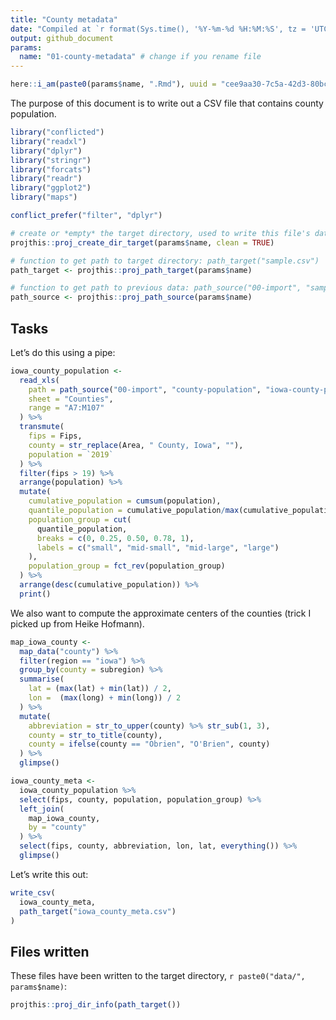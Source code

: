```yaml
---
title: "County metadata"
date: "Compiled at `r format(Sys.time(), '%Y-%m-%d %H:%M:%S', tz = 'UTC')` UTC"
output: github_document
params:
  name: "01-county-metadata" # change if you rename file
---
```


```r
here::i_am(paste0(params$name, ".Rmd"), uuid = "cee9aa30-7c5a-42d3-80bc-621c4467656f")
```

The purpose of this document is to write out a CSV file that contains county population.

```r
library("conflicted")
library("readxl")
library("dplyr")
library("stringr")
library("forcats")
library("readr")
library("ggplot2")
library("maps")

conflict_prefer("filter", "dplyr")
```

```r
# create or *empty* the target directory, used to write this file's data: 
projthis::proj_create_dir_target(params$name, clean = TRUE)

# function to get path to target directory: path_target("sample.csv")
path_target <- projthis::proj_path_target(params$name)

# function to get path to previous data: path_source("00-import", "sample.csv")
path_source <- projthis::proj_path_source(params$name)
```

## Tasks

Let's do this using a pipe:

```r
iowa_county_population <-
  read_xls(
    path = path_source("00-import", "county-population", "iowa-county-population.xls"), 
    sheet = "Counties", 
    range = "A7:M107"
  ) %>%
  transmute(
    fips = Fips,
    county = str_replace(Area, " County, Iowa", ""),
    population = `2019`
  ) %>%
  filter(fips > 19) %>%
  arrange(population) %>%
  mutate(
    cumulative_population = cumsum(population),
    quantile_population = cumulative_population/max(cumulative_population),
    population_group = cut(
      quantile_population, 
      breaks = c(0, 0.25, 0.50, 0.78, 1),
      labels = c("small", "mid-small", "mid-large", "large")
    ),
    population_group = fct_rev(population_group)
  ) %>%
  arrange(desc(cumulative_population)) %>%
  print()
```

We also want to compute the approximate centers of the counties (trick I picked up from Heike Hofmann).

```r
map_iowa_county <-
  map_data("county") %>%
  filter(region == "iowa") %>%
  group_by(county = subregion) %>%
  summarise(
    lat = (max(lat) + min(lat)) / 2,
    lon =  (max(long) + min(long)) / 2
  ) %>%
  mutate(
    abbreviation = str_to_upper(county) %>% str_sub(1, 3),
    county = str_to_title(county),
    county = ifelse(county == "Obrien", "O'Brien", county)
  ) %>%
  glimpse()
```

```r
iowa_county_meta <-
  iowa_county_population %>%
  select(fips, county, population, population_group) %>%
  left_join(
    map_iowa_county, 
    by = "county"
  ) %>%
  select(fips, county, abbreviation, lon, lat, everything()) %>%
  glimpse()
```

Let's write this out:

```r
write_csv(
  iowa_county_meta,
  path_target("iowa_county_meta.csv")
)
```

## Files written

These files have been written to the target directory, ```r paste0("data/", params$name)```:

```r
projthis::proj_dir_info(path_target())
```
